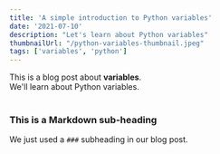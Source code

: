 ```yaml
---
title: 'A simple introduction to Python variables'
date: '2021-07-10'
description: "Let's learn about Python variables"
thumbnailUrl: "/python-variables-thumbnail.jpeg"
tags: ['variables', 'python']
---
```


<div>
  This is a blog post about <strong>variables</strong>. <br/>
  We'll learn about Python variables.
</div>

<br/>

### This is a Markdown sub-heading
We just used a `###` subheading in our blog post.

